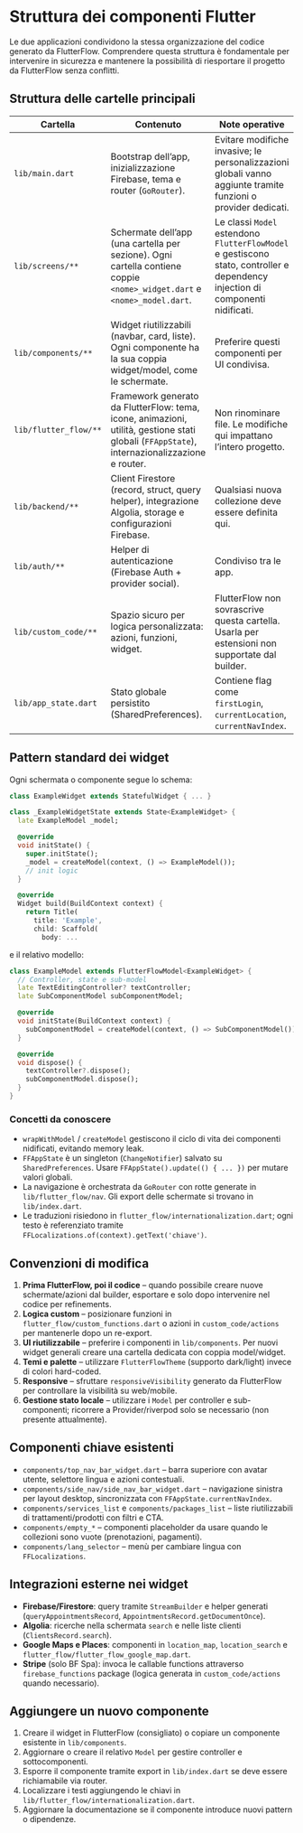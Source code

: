 # Struttura dei componenti Flutter

Le due applicazioni condividono la stessa organizzazione del codice generato da FlutterFlow. Comprendere questa struttura è fondamentale per intervenire in sicurezza e mantenere la possibilità di riesportare il progetto da FlutterFlow senza conflitti.

## Struttura delle cartelle principali

| Cartella | Contenuto | Note operative |
| --- | --- | --- |
| `lib/main.dart` | Bootstrap dell’app, inizializzazione Firebase, tema e router (`GoRouter`). | Evitare modifiche invasive; le personalizzazioni globali vanno aggiunte tramite funzioni o provider dedicati. |
| `lib/screens/**` | Schermate dell’app (una cartella per sezione). Ogni cartella contiene coppie `<nome>_widget.dart` e `<nome>_model.dart`. | Le classi `Model` estendono `FlutterFlowModel` e gestiscono stato, controller e dependency injection di componenti nidificati. |
| `lib/components/**` | Widget riutilizzabili (navbar, card, liste). Ogni componente ha la sua coppia widget/model, come le schermate. | Preferire questi componenti per UI condivisa. |
| `lib/flutter_flow/**` | Framework generato da FlutterFlow: tema, icone, animazioni, utilità, gestione stati globali (`FFAppState`), internazionalizzazione e router. | Non rinominare file. Le modifiche qui impattano l’intero progetto. |
| `lib/backend/**` | Client Firestore (record, struct, query helper), integrazione Algolia, storage e configurazioni Firebase. | Qualsiasi nuova collezione deve essere definita qui. |
| `lib/auth/**` | Helper di autenticazione (Firebase Auth + provider social). | Condiviso tra le app. |
| `lib/custom_code/**` | Spazio sicuro per logica personalizzata: azioni, funzioni, widget. | FlutterFlow non sovrascrive questa cartella. Usarla per estensioni non supportate dal builder. |
| `lib/app_state.dart` | Stato globale persistito (SharedPreferences). | Contiene flag come `firstLogin`, `currentLocation`, `currentNavIndex`. |

## Pattern standard dei widget

Ogni schermata o componente segue lo schema:

```dart
class ExampleWidget extends StatefulWidget { ... }

class _ExampleWidgetState extends State<ExampleWidget> {
  late ExampleModel _model;

  @override
  void initState() {
    super.initState();
    _model = createModel(context, () => ExampleModel());
    // init logic
  }

  @override
  Widget build(BuildContext context) {
    return Title(
      title: 'Example',
      child: Scaffold(
        body: ...
```

e il relativo modello:

```dart
class ExampleModel extends FlutterFlowModel<ExampleWidget> {
  // Controller, state e sub-model
  late TextEditingController? textController;
  late SubComponentModel subComponentModel;

  @override
  void initState(BuildContext context) {
    subComponentModel = createModel(context, () => SubComponentModel());
  }

  @override
  void dispose() {
    textController?.dispose();
    subComponentModel.dispose();
  }
}
```

### Concetti da conoscere

- `wrapWithModel` / `createModel` gestiscono il ciclo di vita dei componenti nidificati, evitando memory leak.
- `FFAppState` è un singleton (`ChangeNotifier`) salvato su `SharedPreferences`. Usare `FFAppState().update(() { ... })` per mutare valori globali.
- La navigazione è orchestrata da `GoRouter` con rotte generate in `lib/flutter_flow/nav`. Gli export delle schermate si trovano in `lib/index.dart`.
- Le traduzioni risiedono in `flutter_flow/internationalization.dart`; ogni testo è referenziato tramite `FFLocalizations.of(context).getText('chiave')`.

## Convenzioni di modifica

1. **Prima FlutterFlow, poi il codice** – quando possibile creare nuove schermate/azioni dal builder, esportare e solo dopo intervenire nel codice per refinements.
2. **Logica custom** – posizionare funzioni in `flutter_flow/custom_functions.dart` o azioni in `custom_code/actions` per mantenerle dopo un re-export.
3. **UI riutilizzabile** – preferire i componenti in `lib/components`. Per nuovi widget generali creare una cartella dedicata con coppia model/widget.
4. **Temi e palette** – utilizzare `FlutterFlowTheme` (supporto dark/light) invece di colori hard-coded.
5. **Responsive** – sfruttare `responsiveVisibility` generato da FlutterFlow per controllare la visibilità su web/mobile.
6. **Gestione stato locale** – utilizzare i `Model` per controller e sub-componenti; ricorrere a Provider/riverpod solo se necessario (non presente attualmente).

## Componenti chiave esistenti

- `components/top_nav_bar_widget.dart` – barra superiore con avatar utente, selettore lingua e azioni contestuali.
- `components/side_nav/side_nav_bar_widget.dart` – navigazione sinistra per layout desktop, sincronizzata con `FFAppState.currentNavIndex`.
- `components/services_list` e `components/packages_list` – liste riutilizzabili di trattamenti/prodotti con filtri e CTA.
- `components/empty_*` – componenti placeholder da usare quando le collezioni sono vuote (prenotazioni, pagamenti).
- `components/lang_selector` – menù per cambiare lingua con `FFLocalizations`.

## Integrazioni esterne nei widget

- **Firebase/Firestore**: query tramite `StreamBuilder` e helper generati (`queryAppointmentsRecord`, `AppointmentsRecord.getDocumentOnce`).
- **Algolia**: ricerche nella schermata `search` e nelle liste clienti (`ClientsRecord.search`).
- **Google Maps e Places**: componenti in `location_map`, `location_search` e `flutter_flow/flutter_flow_google_map.dart`.
- **Stripe** (solo BF Spa): invoca le callable functions attraverso `firebase_functions` package (logica generata in `custom_code/actions` quando necessario).

## Aggiungere un nuovo componente

1. Creare il widget in FlutterFlow (consigliato) o copiare un componente esistente in `lib/components`.
2. Aggiornare o creare il relativo `Model` per gestire controller e sottocomponenti.
3. Esporre il componente tramite export in `lib/index.dart` se deve essere richiamabile via router.
4. Localizzare i testi aggiungendo le chiavi in `lib/flutter_flow/internationalization.dart`.
5. Aggiornare la documentazione se il componente introduce nuovi pattern o dipendenze.
